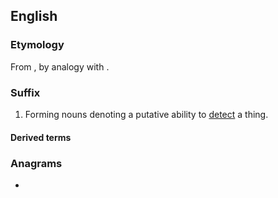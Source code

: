 {{also|dar|Dar|DAR|dár|dâr|dǻr|dar-|Appendix:Variations of "dar"}}
==English==

===Etymology===
From {{m|en|radar}}, by analogy with {{m|en|gaydar}}.

===Suffix===
{{en-suffix}}

# {{lb|en|usually|humorous}} Forming nouns denoting a putative ability to [[detect]] a thing.

====Derived terms====
{{suffixsee|en}}

===Anagrams===
* {{anagrams|en|a=adr|'ard|-ard|ADR|ARD|Ard|Dra|RAD|RDA|ard|rad|rad.}}